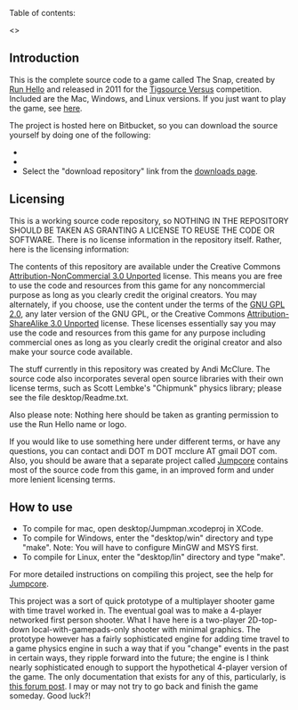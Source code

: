 Table of contents:

<<toc>>

== Introduction ==

This is the complete source code to a game called The Snap, created by [[http://runhello.com/|Run Hello]] and released in 2011 for the [[http://forums.tigsource.com/index.php?board=46.0|Tigsource Versus]] competition. Included are the Mac, Windows, and Linux versions. If you just want to play the game, see [[http://msm.runhello.com/?p=323|here]].

The project is hosted here on Bitbucket, so you can download the source yourself by doing one of the following:

* {{{hg clone https://bitbucket.org/runhello/snap}}}
* {{{svn co https://bitbucket.org/runhello/snap/trunk}}}
* Select the "download repository" link from the [[https://bitbucket.org/runhello/snap/downloads|downloads page]].

== Licensing ==

This is a working source code repository, so NOTHING IN THE REPOSITORY SHOULD BE TAKEN AS GRANTING A LICENSE TO REUSE THE CODE OR SOFTWARE. There is no license information in the repository itself. Rather, here is the licensing information:

The contents of this repository are available under the Creative Commons [[http://creativecommons.org/licenses/by-nc/3.0/|Attribution-NonCommercial 3.0 Unported]] license. This means you are free to use the code and resources from this game for any noncommercial purpose as long as you clearly credit the original creators. You may alternately, if you choose, use the content under the terms of the [[http://www.gnu.org/licenses/gpl-2.0.html|GNU GPL 2.0]], any later version of the GNU GPL, or the Creative Commons [[http://creativecommons.org/licenses/by-sa/3.0/|Attribution-ShareAlike 3.0 Unported]] license. These licenses essentially say you may use the code and resources from this game for any purpose including commercial ones as long as you clearly credit the original creator and also make your source code available.

The stuff currently in this repository was created by Andi McClure. The source code also incorporates several open source libraries with their own license terms, such as Scott Lembke's "Chipmunk" physics library; please see the file desktop/Readme.txt.

Also please note: Nothing here should be taken as granting permission to use the Run Hello name or logo.

If you would like to use something here under different terms, or have any questions, you can contact andi DOT m DOT mcclure AT gmail DOT com. Also, you should be aware that a separate project called [[https://bitbucket.org/runhello/jumpcore|Jumpcore]] contains most of the source code from this game, in an improved form and under more lenient licensing terms.

== How to use ==

* To compile for mac, open desktop/Jumpman.xcodeproj in XCode.
* To compile for Windows, enter the "desktop/win" directory and type "make". Note: You will have to configure MinGW and MSYS first.
* To compile for Linux, enter the "desktop/lin" directory and type "make".

For more detailed instructions on compiling this project, see the help for [[https://bitbucket.org/runhello/jumpcore|Jumpcore]].

This project was a sort of quick prototype of a multiplayer shooter game with time travel worked in. The eventual goal was to make a 4-player networked first person shooter. What I have here is a two-player 2D-top-down local-with-gamepads-only shooter with minimal graphics. The prototype however has a fairly sophisticated engine for adding time travel to a game physics engine in such a way that if you "change" events in the past in certain ways, they ripple forward into the future; the engine is I think nearly sophisticated enough to support the hypothetical 4-player version of the game. The only documentation that exists for any of this, particularly, is [[http://forums.tigsource.com/index.php?topic=17119.105|this forum post]]. I may or may not try to go back and finish the game someday. Good luck?!
